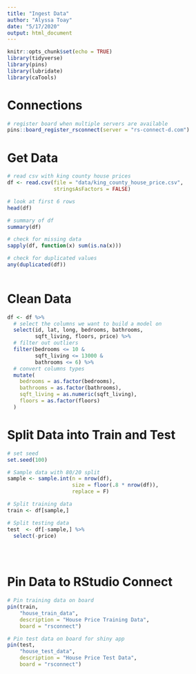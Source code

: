 ---
title: "Ingest Data"
author: "Alyssa Toay"
date: "5/17/2020"
output: html_document
---

```{r setup, include=FALSE}
knitr::opts_chunk$set(echo = TRUE)
library(tidyverse)
library(pins)
library(lubridate)
library(caTools)
```

# Connections

```{r connections}
# register board when multiple servers are available
pins::board_register_rsconnect(server = "rs-connect-d.com")
```

# Get Data

```{r get_data}
# read csv with king county house prices
df <- read.csv(file = "data/king_county_house_price.csv",
               stringsAsFactors = FALSE)

# look at first 6 rows
head(df)

# summary of df
summary(df)

# check for missing data
sapply(df, function(x) sum(is.na(x)))

# check for duplicated values
any(duplicated(df))
 
```

# Clean Data 
```{r clean_data}

df <- df %>%
  # select the columns we want to build a model on
  select(id, lat, long, bedrooms, bathrooms,
         sqft_living, floors, price) %>%
  # filter out outliers
  filter(bedrooms <= 10 &
         sqft_living <= 13000 &
         bathrooms <= 6) %>%
  # convert columns types
  mutate(
    bedrooms = as.factor(bedrooms),
    bathrooms = as.factor(bathrooms),
    sqft_living = as.numeric(sqft_living),
    floors = as.factor(floors)
  )


```
# Split Data into Train and Test

```{r split_data}
# set seed
set.seed(100)

# Sample data with 80/20 split
sample <- sample.int(n = nrow(df),
                     size = floor(.8 * nrow(df)),
                     replace = F)

# Split training data
train <- df[sample,]

# Split testing data
test  <- df[-sample,] %>% 
  select(-price)


 
```

# Pin Data to RStudio Connect
```{r pin}

# Pin training data on board
pin(train,
    "house_train_data",
    description = "House Price Training Data",
    board = "rsconnect")

# Pin test data on board for shiny app
pin(test,
    "house_test_data",
    description = "House Price Test Data",
    board = "rsconnect")

```

